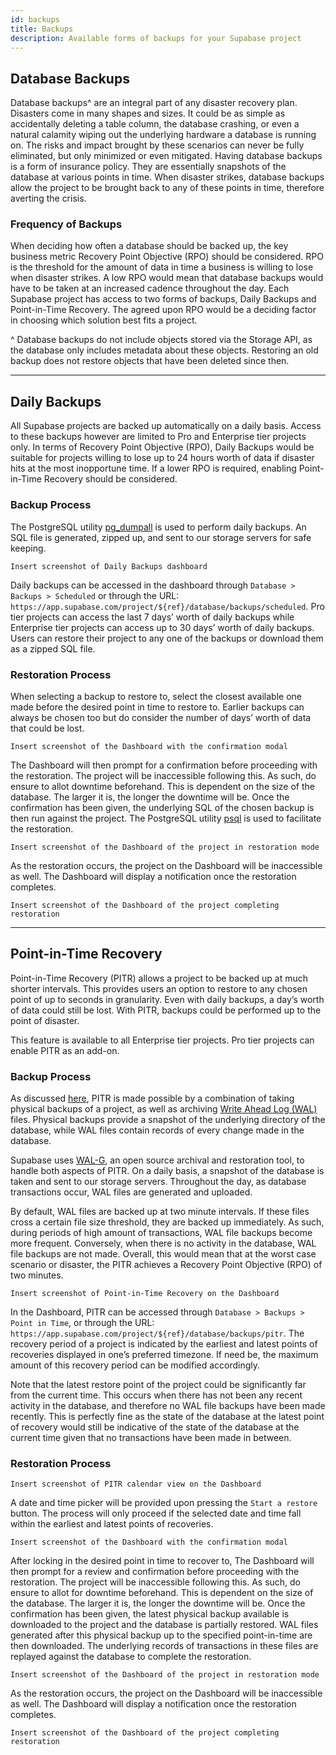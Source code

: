 ```yaml
---
id: backups
title: Backups
description: Available forms of backups for your Supabase project
---
```


## Database Backups

Database backups^ are an integral part of any disaster recovery plan. Disasters come in many shapes and sizes. It could be as simple as accidentally deleting a table column, the database crashing, or even a natural calamity wiping out the underlying hardware a database is running on. The risks and impact brought by these scenarios can never be fully eliminated, but only minimized or even mitigated. Having database backups is a form of insurance policy. They are essentially snapshots of the database at various points in time. When disaster strikes, database backups allow the project to be brought back to any of these points in time, therefore averting the crisis.

### Frequency of Backups

When deciding how often a database should be backed up, the key business metric Recovery Point Objective (RPO) should be considered. RPO is the threshold for the amount of data in time a business is willing to lose when disaster strikes. A low RPO would mean that database backups would have to be taken at an increased cadence throughout the day. Each Supabase project has access to two forms of backups, Daily Backups and Point-in-Time Recovery. The agreed upon RPO would be a deciding factor in choosing which solution best fits a project.

<aside>
^ Database backups do not include objects stored via the Storage API, as the database only includes metadata about these objects. Restoring an old backup does not restore objects that have been deleted since then.

</aside>

---

## Daily Backups

All Supabase projects are backed up automatically on a daily basis. Access to these backups however are limited to Pro and Enterprise tier projects only. In terms of Recovery Point Objective (RPO), Daily Backups would be suitable for projects willing to lose up to 24 hours worth of data if disaster hits at the most inopportune time. If a lower RPO is required, enabling Point-in-Time Recovery should be considered.

### Backup Process

The PostgreSQL utility [pg_dumpall](https://www.postgresql.org/docs/current/app-pg-dumpall.html) is used to perform daily backups. An SQL file is generated, zipped up, and sent to our storage servers for safe keeping. 

```
Insert screenshot of Daily Backups dashboard
```

Daily backups can be accessed in the dashboard through `Database > Backups > Scheduled` or through the URL: `https://app.supabase.com/project/${ref}/database/backups/scheduled`. Pro tier projects can access the last 7 days’ worth of daily backups while Enterprise tier projects can access up to 30 days’ worth of daily backups. Users can restore their project to any one of the backups or download them as a zipped SQL file.

### Restoration Process

When selecting a backup to restore to, select the closest available one made before the desired point in time to restore to. Earlier backups can always be chosen too but do consider the number of days’ worth of data that could be lost. 

```
Insert screenshot of the Dashboard with the confirmation modal 
```

The Dashboard will then prompt for a confirmation before proceeding with the restoration. The project will be inaccessible following this. As such, do ensure to allot downtime beforehand. This is dependent on the size of the database. The larger it is, the longer the downtime will be. Once the confirmation has been given, the underlying SQL of the chosen backup is then run against the project. The PostgreSQL utility [psql](https://www.postgresql.org/docs/current/app-psql.html) is used to facilitate the restoration.

```
Insert screenshot of the Dashboard of the project in restoration mode
```

As the restoration occurs, the project on the Dashboard will be inaccessible as well. The Dashboard will display a notification once the restoration completes.

```
Insert screenshot of the Dashboard of the project completing restoration
```

---

## Point-in-Time Recovery

Point-in-Time Recovery (PITR) allows a project to be backed up at much shorter intervals. This provides users an option to restore to any chosen point of up to seconds in granularity. Even with daily backups, a day’s worth of data could still be lost. With PITR, backups could be performed up to the point of disaster.

This feature is available to all Enterprise tier projects. Pro tier projects can enable PITR as an add-on.

### Backup Process

As discussed [here](https://supabase.com/blog/postgresql-physical-logical-backups), PITR is made possible by a combination of taking physical backups of a project, as well as archiving [Write Ahead Log (WAL)](https://www.postgresql.org/docs/current/wal-intro.html) files. Physical backups provide a snapshot of the underlying directory of the database, while WAL files contain records of every change made in the database.

Supabase uses [WAL-G](https://github.com/wal-g/wal-g), an open source archival and restoration tool, to handle both aspects of PITR. On a daily basis, a snapshot of the database is taken and sent to our storage servers. Throughout the day, as database transactions occur, WAL files are generated and uploaded. 

By default, WAL files are backed up at two minute intervals. If these files cross a certain file size threshold, they are backed up immediately. As such, during periods of high amount of transactions, WAL file backups become more frequent. Conversely, when there is no activity in the database, WAL file backups are not made. Overall, this would mean that at the worst case scenario or disaster, the PITR achieves a Recovery Point Objective (RPO) of two minutes.

```
Insert screenshot of Point-in-Time Recovery on the Dashboard
```

In the Dashboard, PITR can be accessed through `Database > Backups > Point in Time`, or through the URL: `https://app.supabase.com/project/${ref}/database/backups/pitr`. The recovery period of a project is indicated by the earliest and latest points of recoveries displayed in one’s preferred timezone. If need be, the maximum amount of this recovery period can be modified accordingly. 

Note that the latest restore point of the project could be significantly far from the current time. This occurs when there has not been any recent activity in the database, and therefore no WAL file backups have been made recently. This is perfectly fine as the state of the database at the latest point of recovery would still be indicative of the state of the database at the current time given that no transactions have been made in between.

### Restoration Process

```
Insert screenshot of PITR calendar view on the Dashboard
```

A date and time picker will be provided upon pressing the `Start a restore` button. The process will only proceed if the selected date and time fall within the earliest and latest points of recoveries.

```
Insert screenshot of the Dashboard with the confirmation modal 
```

After locking in the desired point in time to recover to, The Dashboard will then prompt for a review and confirmation before proceeding with the restoration. The project will be inaccessible following this. As such, do ensure to allot for downtime beforehand. This is dependent on the size of the database. The larger it is, the longer the downtime will be. Once the confirmation has been given, the latest physical backup available is downloaded to the project and the database is partially restored. WAL files generated after this physical backup up to the specified point-in-time are then downloaded. The underlying records of transactions in these files are replayed against the database to complete the restoration.

```
Insert screenshot of the Dashboard of the project in restoration mode
```

As the restoration occurs, the project on the Dashboard will be inaccessible as well. The Dashboard will display a notification once the restoration completes.

```
Insert screenshot of the Dashboard of the project completing restoration
```
